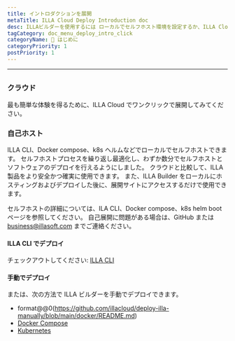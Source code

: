 ```yaml
---
title: イントロダクションを展開
metaTitle: ILLA Cloud Deploy Introduction doc
desc: ILLAビルダーを使用するには ローカルでセルフホスト環境を設定するか、ILLA Cloudを使用してビルドプロセスをスキップし、ILLA製品を迅速に使用する必要があります。
tagCategory: doc_menu_deploy_intro_click
categoryName: 👋 はじめに
categoryPriority: 1
postPriority: 1
---
```


* * *

## <h2 hidden>導入概要</h2>

### クラウド

最も簡単な体験を得るために、ILLA Cloud でワンクリックで展開してみてください。

### 自己ホスト

ILLA CLI、Docker compose、k8s ヘルムなどでローカルでセルフホストできます。 セルフホストプロセスを繰り返し最適化し、わずか数分でセルフホストとソフトウェアのデプロイを行えるようにしました。 クラウドと比較して、ILLA製品をより安全かつ確実に使用できます。 また、ILLA Builder をローカルにホスティングおよびデプロイした後に、展開サイトにアクセスするだけで使用できます。

セルフホストの詳細については、ILA CLI、Docker compose、k8s helm boot ページを参照してください。
自己展開に問題がある場合は、GitHub または business@illasoft.com までご連絡ください。

#### ILLA CLI でデプロイ

チェックアウトしてください: [ILLA CLI](https://www.illacloud.com/docs/illa-cli)

#### 手動でデプロイ

または、次の方法で ILLA ビルダーを手動でデプロイできます。

-   format@@0(https://github.com/illacloud/deploy-illa-manually/blob/main/docker/README.md)
-   [Docker Compose](https://github.com/illacloud/deploy-illa-manually/blob/main/docker-compose/README.md)
-   [Kubernetes](https://github.com/illacloud/deploy-illa-manually/blob/main/kubernetes/README.md)
